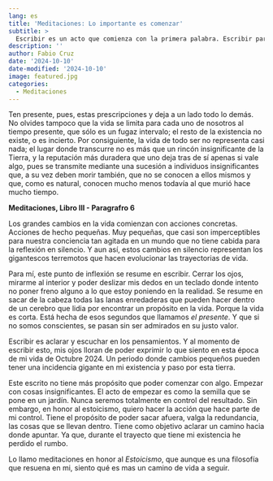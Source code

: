 ```yaml
---
lang: es
title: 'Meditaciones: Lo importante es comenzar'
subtitle: >
  Escribir es un acto que comienza con la primera palabra. Escribir para no olvidar
description: ''
author: Fabio Cruz
date: '2024-10-10'
date-modified: '2024-10-10'
image: featured.jpg
categories:
  - Meditaciones
---
```



:::{.blockquote .column-margin}
Ten presente, pues, estas prescripciones y deja a un lado todo lo demás. 
No olvides tampoco que la vida se limita para cada uno de nosotros al tiempo presente, que sólo es un fugaz intervalo; el resto de la existencia no existe, o es incierto. Por consiguiente, la vida de todo ser no representa casi nada; el lugar donde transcurre no es más que un rincón insignificante de la Tierra, y la reputación más duradera que uno deja tras de sí apenas si vale algo, pues se transmite mediante una sucesión a individuos insignificantes que, a su vez deben morir también, que no se conocen a ellos mismos y que, como es natural, conocen mucho menos todavía al que murió hace mucho tiempo.

::: {.author}
**Meditaciones, Libro III - Paragrafro 6**
:::

:::


Los grandes cambios en la vida comienzan con acciones concretas. Acciones de hecho pequeñas. Muy pequeñas, que casi son imperceptibles para nuestra conciencia tan agitada en un mundo que no tiene cabida para la reflexión en silencio. Y aun así, estos cambios en silencio representan los  gigantescos terremotos que hacen evolucionar las trayectorias de vida. 

Para mí, este punto de inflexión se resume en escribir. Cerrar los ojos, mirarme al interior y poder deslizar mis dedos en un teclado donde intento no poner freno alguno a lo que estoy poniendo en la realidad. Se resume en sacar de la cabeza todas las lanas enredaderas que pueden hacer dentro de un cerebro que lidia por encontrar un propósito en la vida. Porque la vida es corta. Está hecha de esos segundos que llamamos *el presente*. Y que si no somos conscientes, se pasan sin ser admirados en su justo valor. 

Escribir es aclarar y escuchar en los pensamientos. Y al momento de escribir esto, mis ojos lloran de poder exprimir lo que siento en esta época de mi vida de Octubre 2024. Un periodo donde cambios pequeños pueden tener una incidencia gigante en mi existencia y paso por esta tierra. 

Este escrito no tiene más propósito que poder comenzar con algo. Empezar con cosas insignificantes. El acto de empezar es como la semilla que se pone en un jardín. Nunca seremos totalmente en control del resultado. Sin embargo, en honor al estoicismo, quiero hacer la acción que hace parte de mi control. Tiene el propósito de poder sacar afuera, valga la redundancia, las cosas que se llevan dentro. Tiene como objetivo aclarar un camino hacia donde apuntar. Ya que, durante el trayecto que tiene mi existencia he  perdido el rumbo. 

Lo llamo meditaciones en honor al *Estoicismo*, que aunque es una filosofía que resuena en mi, siento qué es mas un camino de vida a seguir. 


